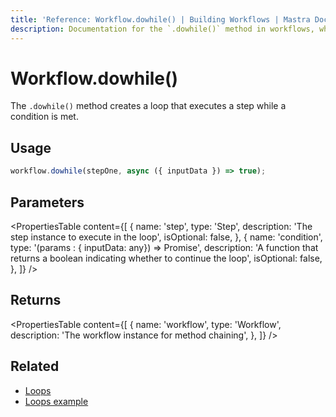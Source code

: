 ```yaml
---
title: 'Reference: Workflow.dowhile() | Building Workflows | Mastra Docs'
description: Documentation for the `.dowhile()` method in workflows, which creates a loop that executes a step while a condition is met.
---
```


# Workflow.dowhile()

The `.dowhile()` method creates a loop that executes a step while a condition is met.

## Usage

```typescript
workflow.dowhile(stepOne, async ({ inputData }) => true);
```

## Parameters

<PropertiesTable
  content={[
    {
      name: 'step',
      type: 'Step',
      description: 'The step instance to execute in the loop',
      isOptional: false,
    },
    {
      name: 'condition',
      type: '(params : { inputData: any}) => Promise<boolean>',
      description: 'A function that returns a boolean indicating whether to continue the loop',
      isOptional: false,
    },
  ]}
/>

## Returns

<PropertiesTable
  content={[
    {
      name: 'workflow',
      type: 'Workflow',
      description: 'The workflow instance for method chaining',
    },
  ]}
/>

## Related

- [Loops](../../docs/workflows/flow-control.mdx#loops)
- [Loops example](../../examples/workflows/control-flow.mdx)

